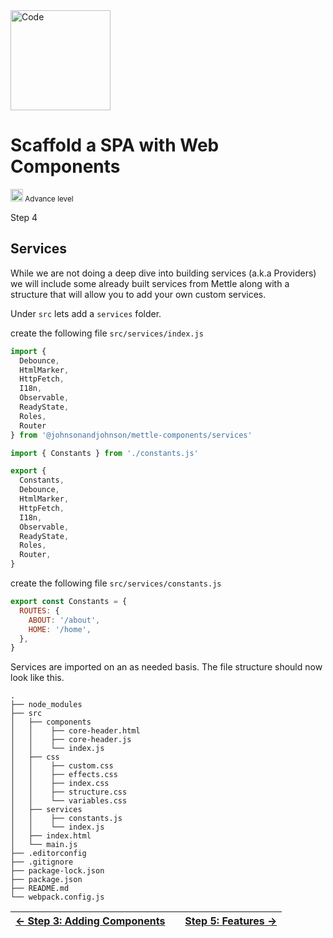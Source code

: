 


<Meta title="Welcome/Recipes/Scaffold a SPA/Step 4: Services" />

<div className="recipe">
  <img src={Code} alt="Code" height="160" />
  <div classNamw="flex-col">
    <h1 className="heading">Scaffold a SPA with Web Components</h1>
    <small className="flex"> <img src={AdvanceLevel} alt="Intermedite Level" height="20" /> Advance level</small>
    <p>Step 4
    </p>
  </div>
</div>



## Services

While we are not doing a deep dive into building services (a.k.a Providers)
we will include some already
built services from Mettle along with a structure that will allow you to add your own
custom services.

Under `src` lets add a `services` folder.

create the following file `src/services/index.js`

```js
import {
  Debounce,
  HtmlMarker,
  HttpFetch,
  I18n,
  Observable,
  ReadyState,
  Roles,
  Router
} from '@johnsonandjohnson/mettle-components/services'

import { Constants } from './constants.js'

export {
  Constants,
  Debounce,
  HtmlMarker,
  HttpFetch,
  I18n,
  Observable,
  ReadyState,
  Roles,
  Router,
}
```

create the following file `src/services/constants.js`

```js
export const Constants = {
  ROUTES: {
    ABOUT: '/about',
    HOME: '/home',
  },
}
```


Services are imported on an as needed basis.  The file structure should now look like this.

```
.
├── node_modules
├── src
│   ├── components
│   │    ├── core-header.html
│   │    ├── core-header.js
│   │    └── index.js
│   ├── css
│   │    ├── custom.css
│   │    ├── effects.css
│   │    ├── index.css
│   │    ├── structure.css
│   │    └── variables.css
│   ├── services
│   │    ├── constants.js
│   │    └── index.js
│   ├── index.html
│   └── main.js
├── .editorconfig
├── .gitignore
├── package-lock.json
├── package.json
├── README.md
└── webpack.config.js
```

| [&#8592; Step 3: Adding Components](?path=/docs/welcome-recipes-scaffold-a-spa-step-3-adding-components--page) |  | [Step 5: Features &#8594;](?path=/docs/welcome-recipes-scaffold-a-spa-step-5-features--page)
|:---------|:---------:|---------:|

